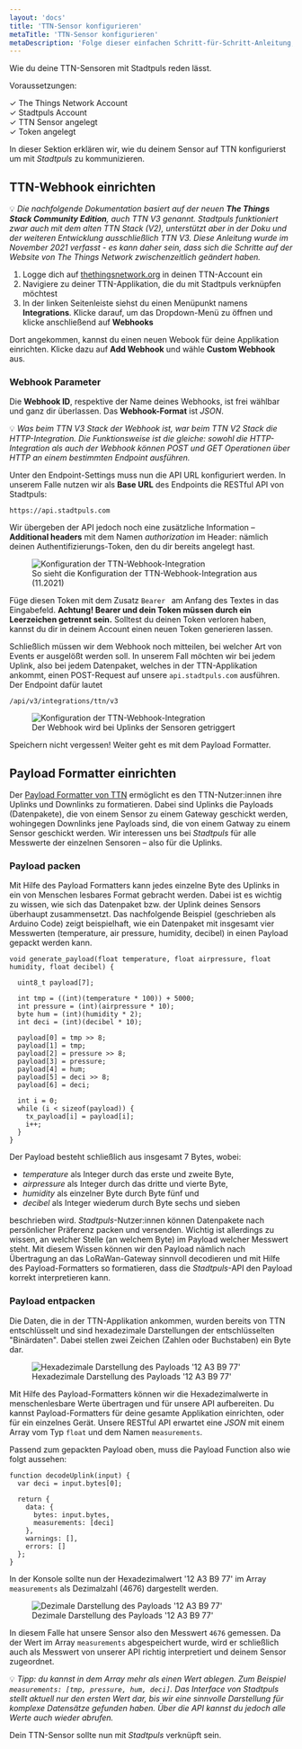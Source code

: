```yaml
---
layout: 'docs'
title: 'TTN-Sensor konfigurieren'
metaTitle: 'TTN-Sensor konfigurieren'
metaDescription: 'Folge dieser einfachen Schritt-für-Schritt-Anleitung, um einen TTN-Sensor mit Stadtpuls sprechen zu lassen.'
---
```

  
<p className="lead">
  Wie du deine TTN-Sensoren mit Stadtpuls reden lässt.
</p>

Voraussetzungen:

&checkmark; The Things Network Account  
&checkmark; Stadtpuls Account  
&checkmark; TTN Sensor angelegt  
&checkmark; Token angelegt  

In dieser Sektion erklären wir, wie du deinem Sensor auf TTN konfigurierst um mit *Stadtpuls* zu kommunizieren.

## TTN-Webhook einrichten

&#x1f4a1; *Die nachfolgende Dokumentation basiert auf der neuen **The Things Stack Community Edition**, auch TTN V3 genannt. Stadtpuls funktioniert zwar auch mit dem alten TTN Stack (V2), unterstützt aber in der Doku und der weiteren Entwicklung ausschließlich TTN V3. Diese Anleitung wurde im November 2021 verfasst - es kann daher sein, dass sich die Schritte auf der Website von The Things Network zwischenzeitlich geändert haben.*

1. Logge dich auf [thethingsnetwork.org](https://www.thethingsnetwork.org) in deinen TTN-Account ein
2. Navigiere zu deiner TTN-Applikation, die du mit Stadtpuls verknüpfen möchtest
3. In der linken Seitenleiste siehst du einen Menüpunkt namens **Integrations**. Klicke darauf, um das Dropdown-Menü zu öffnen und klicke anschließend auf **Webhooks**

Dort angekommen, kannst du einen neuen Webook für deine Applikation einrichten. Klicke dazu auf **Add Webhook** und wähle **Custom Webhook** aus. 

### Webhook Parameter

Die **Webhook ID**, respektive der Name deines Webhooks, ist frei wählbar und ganz dir überlassen. Das **Webhook-Format** ist *JSON*.

&#x1f4a1; *Was beim TTN V3 Stack der Webhook ist, war beim TTN V2 Stack die HTTP-Integration. Die Funktionsweise ist die gleiche: sowohl die HTTP-Integration als auch der Webhook können *POST* und *GET* Operationen über HTTP an einem bestimmten Endpoint ausführen.*

Unter den Endpoint-Settings muss nun die API URL konfiguriert werden. In unserem Falle nutzen wir als **Base URL** des Endpoints die RESTful API von Stadtpuls: 

```plain
https://api.stadtpuls.com
```

Wir übergeben der API jedoch noch eine zusätzliche Information – **Additional headers** mit dem Namen *authorization* im Header: nämlich deinen Authentifizierungs-Token, den du dir bereits angelegt hast.

   <figure>
  <img style={{maxHeight: 400, border: '1px solid rgba(0, 0, 0, 0.05)'}}
    src="/images/ttnWebhook2.png"
    alt="Konfiguration der TTN-Webhook-Integration"
  />
    <figcaption>
    So sieht die Konfiguration der TTN-Webhook-Integration aus (11.2021)
    </figcaption>
  </figure>

Füge diesen Token mit dem Zusatz `Bearer ` am Anfang des Textes in das Eingabefeld. **Achtung! Bearer und dein Token müssen durch ein Leerzeichen getrennt sein.** Solltest du deinen Token verloren haben, kannst du dir in deinem Account einen neuen Token generieren lassen. 

Schließlich müssen wir dem Webhook noch mitteilen, bei welcher Art von Events er ausgelößt werden soll. In unserem Fall möchten wir bei jedem Uplink, also bei jedem Datenpaket, welches in der TTN-Applikation ankommt, einen POST-Request auf unsere `api.stadtpuls.com` ausführen. Der Endpoint dafür lautet

```plain
/api/v3/integrations/ttn/v3
```

   <figure>
  <img style={{maxHeight: 400, border: '1px solid rgba(0, 0, 0, 0.05)'}}
    src="/images/ttnMessages.png"
    alt="Konfiguration der TTN-Webhook-Integration"
  />
    <figcaption>
    Der Webhook wird bei Uplinks der Sensoren getriggert
    </figcaption>
  </figure>

Speichern nicht vergessen! Weiter geht es mit dem Payload Formatter.

## Payload Formatter einrichten
Der <a href="https://www.thethingsindustries.com/docs/integrations/payload-formatters/create/" target="_blank">Payload Formatter von TTN</a> ermöglicht es den TTN-Nutzer:innen ihre Uplinks und Downlinks zu formatieren. Dabei sind Uplinks die Payloads (Datenpakete), die von einem Sensor zu einem Gateway geschickt werden, wohingegen Downlinks jene Payloads sind, die von einem Gatway zu einem Sensor geschickt werden.
Wir interessen uns bei *Stadtpuls* für alle Messwerte der einzelnen Sensoren – also für die Uplinks. 


### Payload packen

Mit Hilfe des Payload Formatters kann jedes einzelne Byte des Uplinks in ein von Menschen lesbares Format gebracht werden. Dabei ist es wichtig zu wissen, wie sich das Datenpaket bzw. der Uplink deines Sensors überhaupt zusammensetzt. Das nachfolgende Beispiel (geschrieben als Arduino Code) zeigt beispielhaft, wie ein Datenpaket mit insgesamt vier Messwerten (temperature, air pressure, humidity, decibel) in einen Payload gepackt werden kann.

```shell
void generate_payload(float temperature, float airpressure, float humidity, float decibel) {

  uint8_t payload[7];
  
  int tmp = ((int)(temperature * 100)) + 5000;
  int pressure = (int)(airpressure * 10);
  byte hum = (int)(humidity * 2);
  int deci = (int)(decibel * 10);

  payload[0] = tmp >> 8;
  payload[1] = tmp;
  payload[2] = pressure >> 8;
  payload[3] = pressure;
  payload[4] = hum;
  payload[5] = deci >> 8;
  payload[6] = deci;

  int i = 0;
  while (i < sizeof(payload)) {
    tx_payload[i] = payload[i];
    i++;
  }
}
```

Der Payload besteht schließlich aus insgesamt 7 Bytes, wobei:

- *temperature* als Integer durch das erste und zweite Byte, 
- *airpressure* als Integer durch das dritte und vierte Byte,
- *humidity* als einzelner Byte durch Byte fünf und 
- *decibel* als Integer wiederum durch Byte sechs und sieben

beschrieben wird. *Stadtpuls*-Nutzer:innen können Datenpakete nach persönlicher Präferenz packen und versenden. Wichtig ist allerdings zu wissen, an welcher Stelle (an welchem Byte) im Payload welcher Messwert steht. Mit diesem Wissen können wir den Payload nämlich nach Übertragung an das LoRaWan-Gateway sinnvoll decodieren und mit Hilfe des Payload-Formatters so formatieren, dass die *Stadtpuls*-API den Payload korrekt interpretieren kann.

### Payload entpacken

Die Daten, die in der TTN-Applikation ankommen, wurden bereits von TTN entschlüsselt und sind hexadezimale Darstellungen der entschlüsselten "Binärdaten". Dabei stellen zwei Zeichen (Zahlen oder Buchstaben) ein Byte dar. 
   <figure>
  <img style={{maxHeight: 400, border: '1px solid rgba(0, 0, 0, 0.05)'}}
    src="/images/ttnHexa.png"
    alt="Hexadezimale Darstellung des Payloads '12 A3 B9 77'"
  />
    <figcaption>
    Hexadezimale Darstellung des Payloads '12 A3 B9 77'
    </figcaption>
  </figure>

Mit Hilfe des Payload-Formatters können wir die Hexadezimalwerte in menschenlesbare Werte übertragen und für unsere API aufbereiten. Du kannst Payload-Formatters für deine gesamte Applikation einrichten, oder für ein einzelnes Gerät. Unsere RESTful API erwartet eine *JSON* mit einem Array vom Typ <code>float</code> und dem Namen `measurements`.

Passend zum gepackten Payload oben, muss die Payload Function also wie folgt aussehen:

```shell
function decodeUplink(input) {
  var deci = input.bytes[0];
  
  return {
    data: {
      bytes: input.bytes,
      measurements: [deci]
    },
    warnings: [],
    errors: []
  };
}
```
In der Konsole sollte nun der Hexadezimalwert '12 A3 B9 77' im Array `measurements` als Dezimalzahl (4676) dargestellt werden.

   <figure>
  <img style={{maxHeight: 400, border: '1px solid rgba(0, 0, 0, 0.05)'}}
    src="/images/ttnDezimal.png"
    alt="Dezimale Darstellung des Payloads '12 A3 B9 77'"
  />
    <figcaption>
    Dezimale Darstellung des Payloads '12 A3 B9 77'
    </figcaption>
  </figure>

In diesem Falle hat unsere Sensor also den Messwert `4676` gemessen. Da der Wert im Array `measurements` abgespeichert wurde, wird er schließlich auch als Messwert von unserer API richtig interpretiert und deinem Sensor zugeordnet. 

&#x1f4a1; *Tipp: du kannst in dem Array mehr als einen Wert ablegen. Zum Beispiel `measurements: [tmp, pressure, hum, deci]`. Das Interface von *Stadtpuls* stellt aktuell nur den ersten Wert dar, bis wir eine sinnvolle Darstellung für komplexe Datensätze gefunden haben. Über die API kannst du jedoch alle Werte auch wieder abrufen.*

Dein TTN-Sensor sollte nun mit *Stadtpuls* verknüpft sein.
